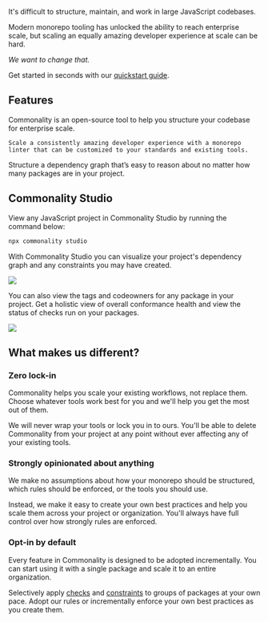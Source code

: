 It's difficult to structure, maintain, and work in large JavaScript codebases.

Modern monorepo tooling has unlocked the ability to reach enterprise scale, but scaling an equally amazing developer experience at scale can be hard.

*We want to change that.*

Get started in seconds with our [quickstart guide](/quickstart).

## Features

Commonality is an open-source tool to help you structure your codebase for enterprise scale.

<CardGroup cols={1}>
  <Card title="Codify best practices with checks" href="/checks/introduction" icon="box-check">

    Scale a consistently amazing developer experience with a monorepo linter that can be customized to your standards and existing tools.
  </Card>
  <Card title="Organize your dependency graph with constraints" icon="diagram-project" href="/constraints/introduction">
    Structure a dependency graph that’s easy to reason about no matter how many packages are in your project.
  </Card>
</CardGroup>

## Commonality Studio
View any JavaScript project in Commonality Studio by running the command below:
```bash
npx commonality studio
```

With Commonality Studio you can visualize your project's dependency graph and any constraints you may have created.
<Frame>
 <img src="/images/studio-dark.png"/>
</Frame>

You can also view the tags and codeowners for any package in your project. Get a holistic view of overall conformance health and view the status of checks run on your packages.

<Frame>
 <img src="/images/studio-checks.png"/>
</Frame>

## What makes us different?

### Zero lock-in

Commonality helps you scale your existing workflows, not replace them. Choose whatever tools work best for you and we'll help you get the most out of them.

We will never wrap your tools or lock you in to ours. You'll be able to delete Commonality from your project at any point without ever affecting any of your existing tools.

### Strongly opinionated about anything

We make no assumptions about how your monorepo should be structured, which rules should be enforced, or the tools you should use.

Instead, we make it easy to create your own best practices and help you scale them across your project or organization.
You'll always have full control over how strongly rules are enforced.

### Opt-in by default

Every feature in Commonality is designed to be adopted incrementally. You can start using it with a single package and scale it to an entire organization.

Selectively apply [checks](/checks) and [constraints](/constraints) to groups of packages at your own pace. Adopt our rules or incrementally enforce your own best practices as you create them.

